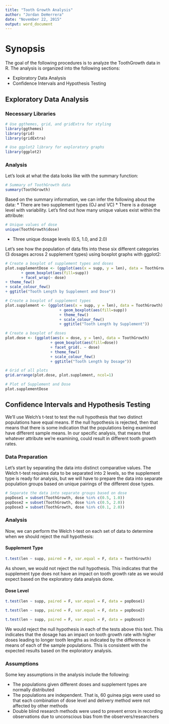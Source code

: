 ```yaml
---
title: "Tooth Growth Analysis"
author: "Jordan DeHerrera"
date: "November 22, 2015"
output: word_document
---
```


# Synopsis

The goal of the following procedures is to analyze the ToothGrowth data in R.  The analysis is organized into the following sections:

* Exploratory Data Analysis
* Confidence Intervals and Hypothesis Testing

## Exploratory Data Analysis

### Necessary Libraries

```r
# Use ggthemes, grid, and gridExtra for styling
library(ggthemes)
library(grid)
library(gridExtra)

# Use ggplot2 library for exploratory graphs
library(ggplot2)
```

### Analysis

Let's look at what the data looks like with the summary function:

```r
# Summary of ToothGrowth data
summary(ToothGrowth)
```

Based on the summary information, we can infer the following about the data:
* There are two supplement types (OJ and VC)
* There is a dosage level with variability.  Let's find out how many unique values exist within the attribute:

```r
# Unique values of dose
unique(ToothGrowth$dose)
```

* Three unique dosage levels (0.5, 1.0, and 2.0)

Let's see how the population of data fits into these six different categories (3 dosages across 2 supplement types) using boxplot graphs with ggplot2:

```r
# Create a boxplot of supplement types and doses
plot.supplementDose <- (ggplot(aes(x = supp, y = len), data = ToothGrowth) 
       + geom_boxplot(aes(fill=supp))
       + facet_wrap(~ dose)
+ theme_few() 
+ scale_colour_few()
+ ggtitle("Tooth Length by Supplement and Dose"))

# Create a boxplot of supplement types
plot.supplement <- (ggplot(aes(x = supp, y = len), data = ToothGrowth) 
                        + geom_boxplot(aes(fill=supp))
                        + theme_few() 
                        + scale_colour_few()
                        + ggtitle("Tooth Length by Supplement"))

# Create a boxplot of doses
plot.dose <- (ggplot(aes(x = dose, y = len), data = ToothGrowth) 
                    + geom_boxplot(aes(fill=dose))
                    + facet_grid(. ~ dose)                    
                    + theme_few() 
                    + scale_colour_few()
                    + ggtitle("Tooth Length by Dosage"))

# Grid of all plots
grid.arrange(plot.dose, plot.supplement, ncol=1)

# Plot of Supplement and Dose
plot.supplementDose
```

## Confidence Intervals and Hypothesis Testing

We'll use Welch's t-test to test the null hypothesis that two distinct populations have equal means.  If the null hypothesis is rejected, then that means that there is some indication that the populations being examined have different sample means.  In our specific analysis, that means that whatever attribute we're examining, could result in different tooth growth rates.

### Data Preparation

Let's start by separating the data into distinct comparative values.  The Welch t-test requires data to be separated into 2 levels, so the supplement type is ready for analysis, but we will have to prepare the data into separate population groups based on unique pairings of the different dose types.

```r
# Separate the data into separate groups based on dose
popDose1 = subset(ToothGrowth, dose %in% c(0.5, 1.0))
popDose2 = subset(ToothGrowth, dose %in% c(0.5, 2.0))
popDose3 = subset(ToothGrowth, dose %in% c(0.1, 2.0))
```

### Analysis

Now, we can perform the Welch t-test on each set of data to determine when we should reject the null hypothesis:

#### Supplement Type
```r
t.test(len ~ supp, paired = F, var.equal = F, data = ToothGrowth)
```

As shown, we would not reject the null hypothesis.  This indicates that the supplement type does not have an impact on tooth growth rate as we would expect based on the exploratory data analysis done.

#### Dose Level
```r
t.test(len ~ supp, paired = F, var.equal = F, data = popDose1)
```

```r
t.test(len ~ supp, paired = F, var.equal = F, data = popDose2)
```

```r
t.test(len ~ supp, paired = F, var.equal = F, data = popDose3)
```

We would reject the null hypothesis in each of the tests above this text.  This indicates that the dosage has an impact on tooth growth rate with higher doses leading to longer tooth lengths as indicated by the difference in means of each of the sample populations.  This is consistent with the expected results based on the exploratory analysis.

### Assumptions

Some key assumptions in the analysis include the following:

* The populations given different doses and supplement types are normally distributed
* The populations are independent.  That is, 60 guinea pigs were used so that each combination of dose level and delivery method were not affected by other methods
* Double blind research methods were used to prevent errors in recording observations due to unconscious bias from the observers/researchers